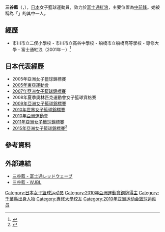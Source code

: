 {{Infobox basketball biography
| name         = 三谷藍
| image        = Mitani ai 2016.jpg
| alt          =  
| caption      = 
| nickname     = {{lang|ja|レイ}}
| number       = 1 
| team         = [[富士通紅浪|富士通紅浪]]
| team_link    =  
| position     = [[中前鋒|中前鋒]]
| birth_date   = {{birth date and age|1978|8|21|df=y}} 
| birth_place  = {{JPN}}[[千葉縣|千葉縣]][[市川市|市川市]]
| nationality  = {{JPN}} 
| height_m     = 1.81
| weight_kg    = 69 
| death_date   = 
| death_place  =  
| highschool   = 船橋市立船橋高等學校 
| college      = [[專修大學|專修大學]]
| career_start = 2001年 
| career_end   = 
| teams        = [[富士通紅浪|富士通紅浪]]（2001－）
| coach        =  
| highlights   = 2007-08賽季[[日本女子籃球聯盟|W聯盟]]最佳五人
| medaltemplates =
{{MedalSport | 女子[[籃球|籃球]] }}
{{MedalCountry | {{JPN}} }}
{{MedalCompetition | [[亞洲運動會|亞洲運動會]] }}
{{MedalBronze | [[2010年亞洲運動會|2010年 廣州]] | [[2010年亞洲運動會籃球比賽|女子籃球]] }}
{{MedalCompetition | [[亞洲女子籃球錦標賽|亞洲女子籃球錦標賽]] }}
{{MedalGold | [[2015年亞洲女子籃球錦標賽|2015年 武漢]] | 女子籃球 }}
{{MedalBronze | [[2007年亞洲女子籃球錦標賽|2007年 仁川]] | 女子籃球 }}
{{MedalBronze | [[2009年亞洲女子籃球錦標賽|2009年 清奈]] | 女子籃球 }}
{{MedalBronze | [[2011年亞洲女子籃球錦標賽|2011年 大村]] | 女子籃球 }}
}}
{{japanese|japanese=三谷 藍|kana=みたに あい|romaji=Mitani Ai}}
'''三谷藍'''（{{jpn|j=三谷 藍|hg=みたに あい|rm=Mitani Ai}}，{{bd|1978年|8月21日|catIdx=Mitani, Ai}}），[[日本|日本]]女子籃球運動員，效力於[[富士通紅浪|富士通紅浪]]，主要位置為[[中前鋒|中前鋒]]。她被稱為「{{link-ja|花之78年組|花の78年組}}」的其中一人。

== 經歷 ==
* 市川市立二俣小學校 - 市川市立高谷中學校 - 船橋市立船橋高等學校 - 專修大學 - 富士通紅浪（2001年－）<ref>{{Cite web |url=http://www.ikuyuu.com/newsletter/113/p42.html |title=シリーズ　われらイキイキ専修人 バスケットボール女子Wリーグ富士通レッドウェーブ |publisher=專修大學育友會 |accessdate=2015-05-16 |deadurl=yes |archiveurl=https://web.archive.org/web/20150518091409/http://www.ikuyuu.com/newsletter/113/p42.html |archivedate=2015-05-18 }}</ref>

== 日本代表經歷 ==
* 2005年亞洲女子籃球錦標賽
* [[2005年東亞運動會|2005年東亞運動會]]
* [[2007年亞洲女子籃球錦標賽|2007年亞洲女子籃球錦標賽]]
* 2008年夏季奧林匹克運動會女子籃球資格賽
* [[2009年亞洲女子籃球錦標賽|2009年亞洲女子籃球錦標賽]]
* [[2010年世界女子籃球錦標賽|2010年世界女子籃球錦標賽]]
* [[2010年亞洲運動會|2010年亞洲運動會]]
* [[2011年亞洲女子籃球錦標賽|2011年亞洲女子籃球錦標賽]]
* [[2015年亞洲女子籃球錦標賽|2015年亞洲女子籃球錦標賽]]<ref>{{Cite web |url=http://www.nikkansports.com/sports/news/1526646.html |title=女子バスケ三谷37歳の誕生日にアジア選手権代表 |publisher=[[日刊體育|日刊體育]] |date=2015-08-22 |accessdate=2015-10-05 |archive-date=2016-03-04 |archive-url=https://web.archive.org/web/20160304102731/http://www.nikkansports.com/sports/news/1526646.html |dead-url=no }}</ref>

== 參考資料 ==
{{reflist}}

== 外部連結 ==
* [http://sports.jp.fujitsu.com/cs/redwave-profile/detail/100412001251/1.html 三谷藍 - 富士通レッドウェーブ]{{Wayback|url=http://sports.jp.fujitsu.com/cs/redwave-profile/detail/100412001251/1.html |date=20160128235510 }} {{ja icon}}
* [http://www.wjbl.org/player/?rs=384&pi=146 三谷藍 - WJBL]{{Wayback|url=http://www.wjbl.org/player/?rs=384&pi=146 |date=20151006032831 }} {{ja icon}}

{{2010年女篮世锦赛日本队阵容}}

{{Authority control}}
{{DEFAULTSORT:Mitani, Ai}}
[[Category:日本女子篮球运动员|Category:日本女子篮球运动员]]
[[Category:2010年亞洲運動會銅牌得主|Category:2010年亞洲運動會銅牌得主]]
[[Category:千葉縣出身人物|Category:千葉縣出身人物]]
[[Category:專修大學校友|Category:專修大學校友]]
[[Category:2010年亚洲运动会篮球运动员|Category:2010年亚洲运动会篮球运动员]]